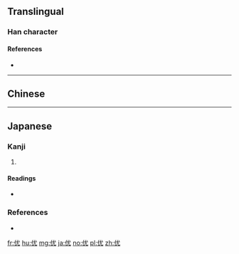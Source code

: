 {{also|優}}
==Translingual==

===Han character===
{{Han char|rn=9|rad=人|as=04|sn=6|four=23214|canj=OIKU|ids=⿰亻尤}}

====References====
* {{Han ref|kx=0096.121|dkj=00454|hdz=10120.020|uh=4F18|ud=20248|bh=C9AC|bd=51628}}

----

==Chinese==
{{zh-see|優}}

----

==Japanese==

===Kanji===
{{ja-kanji|grade=|rs=人04}}

# {{defn|lang=ja|sort=人04}}

====Readings====
* {{ja-readings|on=[[ゆう]] (yū), [[う]] (u)|kun=}}

===References===
* {{R:Koseki Moji|005470}}

[[fr:优]]
[[hu:优]]
[[mg:优]]
[[ja:优]]
[[no:优]]
[[pl:优]]
[[zh:优]]